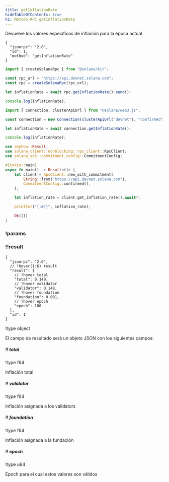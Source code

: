 ```yaml
---
title: getInflationRate
hideTableOfContents: true
h1: Método RPC getInflationRate
---
```


Devuelve los valores específicos de inflación para la época actual

<APIMethod>

```jsonc !!request curl
{
  "jsonrpc": "2.0",
  "id": 1,
  "method": "getInflationRate"
}
```

```ts !!request title="Kit"
import { createSolanaRpc } from "@solana/kit";

const rpc_url = "https://api.devnet.solana.com";
const rpc = createSolanaRpc(rpc_url);

let inflationRate = await rpc.getInflationRate().send();

console.log(inflationRate);
```

```ts !!request title="web3.js"
import { Connection, clusterApiUrl } from "@solana/web3.js";

const connection = new Connection(clusterApiUrl("devnet"), "confirmed");

let inflationRate = await connection.getInflationRate();

console.log(inflationRate);
```

```rs !!request title="Rust"
use anyhow::Result;
use solana_client::nonblocking::rpc_client::RpcClient;
use solana_sdk::commitment_config::CommitmentConfig;

#[tokio::main]
async fn main() -> Result<()> {
    let client = RpcClient::new_with_commitment(
        String::from("https://api.devnet.solana.com"),
        CommitmentConfig::confirmed(),
    );

    let inflation_rate = client.get_inflation_rate().await?;

    println!("{:#?}", inflation_rate);

    Ok(())
}
```

### !params

### !!result

```jsonc !response
{
  "jsonrpc": "2.0",
  // !hover(1:6) result
  "result": {
    // !hover total
    "total": 0.149,
    // !hover validator
    "validator": 0.148,
    // !hover foundation
    "foundation": 0.001,
    // !hover epoch
    "epoch": 100
  },
  "id": 1
}
```

!type object

El campo de resultado será un objeto JSON con los siguientes campos:

##### !! total

!type f64

Inflación total

##### !! validator

!type f64

Inflación asignada a los validators

##### !! foundation

!type f64

Inflación asignada a la fundación

##### !! epoch

!type u64

Epoch para el cual estos valores son válidos

</APIMethod>
